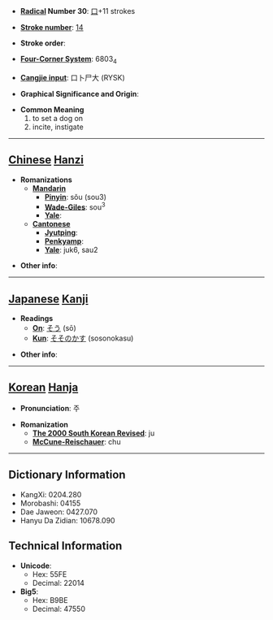 * '''[[Wiktionary:Chinese radical index| Radical]] Number 30''': [[Wiktionary:Chinese radical index 口|口]]+11 strokes

* '''[[Wiktionary:Chinese total strokes index|Stroke number]]''': [[Wiktionary:Chinese total strokes index 14|14]]

* '''Stroke order''': 

* '''[[Wiktionary:Chinese four corner index|Four-Corner System]]''': 6803<sub>4</sub>

* '''[[Wiktionary:Chinese Cangjie index|Cangjie input]]''': 口卜尸大 (RYSK)

* '''Graphical Significance and Origin''': 

* '''Common Meaning'''
*#to set a dog on
*# incite, instigate


----

== [[Chinese]] [[Hanzi]] ==

* '''Romanizations'''
** '''[[Mandarin]]'''
*** '''[[Pinyin]]''': sǒu (sou3)
*** '''[[Wade-Giles]]''': sou<sup>3</sup>
*** '''[[Yale]]''': 
** '''[[Cantonese]]'''
*** '''[[Jyutping]]''':
*** '''[[Penkyamp]]''': 
*** '''[[Yale]]''': juk6, sau2

* '''Other info''': 

----

== [[Japanese]] [[Kanji]] ==

* '''Readings'''
** '''[[On]]''': [[そう]] (sō)
** '''[[Kun]]''': [[そそのかす]] (sosonokasu)

* '''Other info''':  

----

== [[Korean]] [[Hanja]] ==

* '''Pronunciation''': 주

* '''Romanization'''
** '''[[The 2000 South Korean Revised Romanization|The 2000 South Korean Revised]]''': ju
** '''[[McCune-Reischauer]]''': chu

----

== Dictionary Information ==

* KangXi: 0204.280
* Morobashi: 04155
* Dae Jaweon: 0427.070
* Hanyu Da Zidian: 10678.090

== Technical Information ==

* '''Unicode''':
** Hex: 55FE
** Decimal: 22014
* '''Big5''':
** Hex: B9BE
** Decimal: 47550